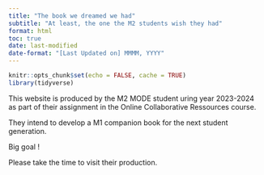 ```yaml
---
title: "The book we dreamed we had"
subtitle: "At least, the one the M2 students wish they had"
format: html
toc: true
date: last-modified
date-format: "[Last Updated on] MMMM, YYYY"
---
```


```r
knitr::opts_chunk$set(echo = FALSE, cache = TRUE)
library(tidyverse)
```

This website is produced by the M2 MODE student uring year 2023-2024 as part of their assignment in the Online Collaborative Ressources course.

They intend to develop a M1 companion book for the next student generation. 

Big goal ! 

Please take the time to visit their production.


